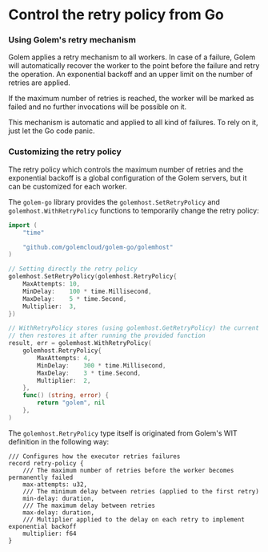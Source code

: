 # Control the retry policy from Go

### Using Golem's retry mechanism

Golem applies a retry mechanism to all workers. In case of a failure, Golem will automatically recover the worker to the point before the failure and retry the operation. An exponential backoff and an upper limit on the number of retries are applied.

If the maximum number of retries is reached, the worker will be marked as failed and no further invocations will be possible on it.

This mechanism is automatic and applied to all kind of failures. To rely on it, just let the Go code panic.

### Customizing the retry policy

The retry policy which controls the maximum number of retries and the exponential backoff is a global configuration of the Golem servers, but it can be customized for each worker.

The `golem-go` library provides the `golemhost.SetRetryPolicy` and `golemhost.WithRetryPolicy` functions to temporarily change the retry policy:

```go
import (
	"time"

	"github.com/golemcloud/golem-go/golemhost"
)

// Setting directly the retry policy
golemhost.SetRetryPolicy(golemhost.RetryPolicy{
	MaxAttempts: 10,
	MinDelay:    100 * time.Millisecond,
	MaxDelay:    5 * time.Second,
	Multiplier:  3,
})

// WithRetryPolicy stores (using golemhost.GetRetryPolicy) the current retry policy and
// then restores it after running the provided function
result, err = golemhost.WithRetryPolicy(
	golemhost.RetryPolicy{
		MaxAttempts: 4,
		MinDelay:    300 * time.Millisecond,
		MaxDelay:    3 * time.Second,
		Multiplier:  2,
	},
	func() (string, error) {
		return "golem", nil
	},
)
```

The `golemhost.RetryPolicy` type itself is originated from Golem's WIT definition in the following way:

```wit
/// Configures how the executor retries failures
record retry-policy {
    /// The maximum number of retries before the worker becomes permanently failed
    max-attempts: u32,
    /// The minimum delay between retries (applied to the first retry)
    min-delay: duration,
    /// The maximum delay between retries
    max-delay: duration,
    /// Multiplier applied to the delay on each retry to implement exponential backoff
    multiplier: f64
}
```
